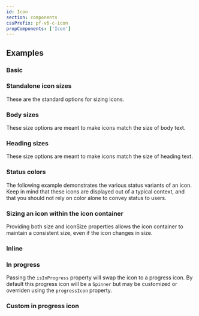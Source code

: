 ```yaml
---
id: Icon
section: components
cssPrefix: pf-v6-c-icon
propComponents: ['Icon']
---
```



## Examples

### Basic



<LiveExample src={IconBasic} />

### Standalone icon sizes

These are the standard options for sizing icons.



<LiveExample src={StandaloneIconSizes} />

### Body sizes

These size options are meant to make icons match the size of body text.



<LiveExample src={BodyIconSizes} />

### Heading sizes

These size options are meant to make icons match the size of heading text.



<LiveExample src={HeadingIconSizes} />

### Status colors

The following example demonstrates the various status variants of an icon. Keep in mind that these icons are displayed out of a typical context, and that you should not rely on color alone to convey status to users.



<LiveExample src={IconStatus} />

### Sizing an icon within the icon container

Providing both size and iconSize properties allows the icon container to maintain a consistent size, even if the icon changes in size.



<LiveExample src={IconContentSizes} />

### Inline



<LiveExample src={IconInline} />

### In progress

Passing the `isInProgress` property will swap the icon to a progress icon. By default this progress icon will be a `Spinner` but may be customized or overriden using the `progressIcon` property.



<LiveExample src={IconProgress} />

### Custom in progress icon



<LiveExample src={IconCustomProgress} />

